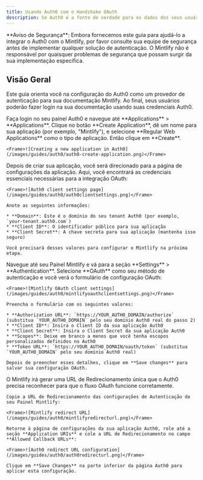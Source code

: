 ```yaml
---
title: Usando Auth0 com o Handshake OAuth
description: Se Auth0 é a fonte de verdade para os dados dos seus usuários, você pode configurar o Mintlify como um aplicativo cliente OAuth para autenticar seus usuários.
---
```


<Note>
  **Aviso de Segurança**: Embora fornecemos este guia para ajudá-lo a integrar o Auth0 com o Mintlify, por favor consulte sua equipe de segurança antes de implementar qualquer solução de autenticação. O Mintlify não é responsável por quaisquer problemas de segurança que possam surgir da sua implementação específica.
</Note>

## Visão Geral

Este guia orienta você na configuração do Auth0 como um provedor de autenticação para sua documentação Mintlify. Ao final, seus usuários poderão fazer login na sua documentação usando suas credenciais Auth0.

<Steps>
  <Step title="Create a Regular Web Application in Auth0">
    Faça login no seu painel Auth0 e navegue até **Applications** > **Applications**. Clique no botão **Create Application**, dê um nome para sua aplicação (por exemplo, "Mintlify"), e selecione **Regular Web Applications** como o tipo de aplicação. Então clique em **Create**.

    <Frame>![Creating a new application in Auth0](/images/guides/auth0/auth0-create-application.png)</Frame>
  </Step>

  <Step title="Get client information">
    Depois de criar sua aplicação, você será direcionado para a página de configurações da aplicação. Aqui, você encontrará as credenciais essenciais necessárias para a integração OAuth:

    <Frame>![Auth0 client settings page](/images/guides/auth0/auth0clientsettings.png)</Frame>

    Anote as seguintes informações:

    * **Domain**: Este é o domínio do seu tenant Auth0 (por exemplo, `your-tenant.auth0.com`)
    * **Client ID**: O identificador público para sua aplicação
    * **Client Secret**: A chave secreta para sua aplicação (mantenha isso seguro)

    Você precisará desses valores para configurar o Mintlify na próxima etapa.
  </Step>

  <Step title="Setup Mintlify client">
    Navegue até seu Painel Mintlify e vá para a seção **Settings** > **Authentication**. Selecione **OAuth** como seu método de autenticação e você verá o formulário de configuração OAuth:

    <Frame>![Mintlify OAuth client settings](/images/guides/auth0/mintlifyoauthclientsettings.png)</Frame>

    Preencha o formulário com os seguintes valores:

    * **Authorization URL**: `https://YOUR_AUTH0_DOMAIN/authorize` (substitua `YOUR_AUTH0_DOMAIN` pelo seu domínio Auth0 real do passo 2)
    * **Client ID**: Insira o Client ID da sua aplicação Auth0
    * **Client Secret**: Insira o Client Secret da sua aplicação Auth0
    * **Scopes**: Deixe em branco a menos que você tenha escopos personalizados definidos no Auth0
    * **Token URL**: `https://YOUR_AUTH0_DOMAIN/oauth/token` (substitua `YOUR_AUTH0_DOMAIN` pelo seu domínio Auth0 real)

    Depois de preencher esses detalhes, clique em **Save changes** para salvar sua configuração OAuth.
  </Step>

  <Step title="Configure Callback URL">
    O Mintlify irá gerar uma URL de Redirecionamento única que o Auth0 precisa reconhecer para que o fluxo OAuth funcione corretamente.

    Copie a URL de Redirecionamento das configurações de Autenticação do seu Painel Mintlify:

    <Frame>![Mintlify redirect URL](/images/guides/auth0/mintlifyredirecturl.png)</Frame>

    Retorne à página de configurações da sua aplicação Auth0, role até a seção **Application URIs** e cole a URL de Redirecionamento no campo **Allowed Callback URLs**:

    <Frame>![Auth0 redirect URL configuration](/images/guides/auth0/auth0redirecturl.png)</Frame>

    Clique em **Save Changes** na parte inferior da página Auth0 para aplicar esta configuração.
  </Step>
</Steps>
